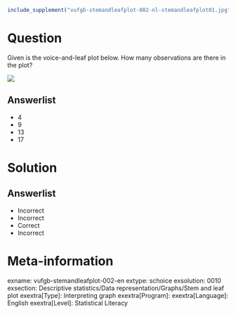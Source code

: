 ```r
include_supplement("vufgb-stemandleafplot-002-nl-stemandleafplot01.jpg", recursive = TRUE)
```

Question
========

Given is the voice-and-leaf plot below. How many observations are there in the plot? 


![](vufgb-stemandleafplot-002-nl-stemandleafplot01.jpg)
  
Answerlist
----------
* 4
* 9
* 13
* 17

Solution
========

Answerlist
----------
* Incorrect
* Incorrect
* Correct
* Incorrect

Meta-information
================
exname: vufgb-stemandleafplot-002-en
extype: schoice
exsolution: 0010
exsection: Descriptive statistics/Data representation/Graphs/Stem and leaf plot
exextra[Type]: Interpreting graph
exextra[Program]: 
exextra[Language]: English
exextra[Level]: Statistical Literacy
